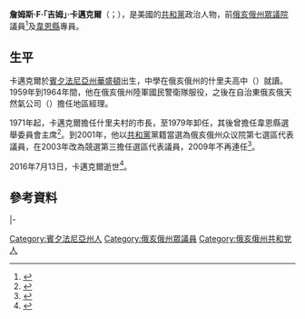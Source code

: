 {{多個問題|
{{Expand|time=2017-03-07T15:16:15+00:00}}
{{请求翻译|time=2017-03-07T15:16:15+00:00}}
}}
{{Infobox Officeholder
|name	          = 吉姆·卡邁克爾
|image            = 
|native_name      = Jim Carmichael
|native_name_lang = en
|caption        = 
|office         = 俄亥俄州韋恩縣專員
|term_start     = 2008年1月2日
|term_end       = 2016年7月13日
|state_house1   = 俄亥俄州
|district1      = 第三
|term_start1    = 2003年1月3日
|term_end1      = 2009年1月2日
|predecessor1   = {{le|查克·布拉斯德爾|Chuck Blasdel}}
|successor1     = {{le|羅恩·阿姆斯特茨|Ron Amstutz}}
|state_house2   = 俄亥俄州
|district2      = 第七
|term_start2    = 2001年1月3日
|term_end2      = 2003年1月3日
|predecessor2   = {{le|查克·布拉斯德爾|Chuck Blasdel}}
|successor2     = {{le|埃德·澤塞|Ed Jerse}}
|birth_date     = {{birth date|1939|7|18}}
|birth_place    = [[美国|美国]][[賓夕法尼亞州|賓夕法尼亞州]][[華盛頓_(賓西法尼亞州)|華盛頓]]
|death_date     = {{death date and age|2016|7|13|1939|7|18}}
|death_place    = 美国[[俄亥俄州|俄亥俄州]][[伍斯特_(俄亥俄州)|伍斯特]]
|party          = [[共和黨_(美國)|共和黨]]
|spouse         = 卡羅琳（{{lang|en|Carolyn}}）
|children       = 
|alma_mater     = 
|profession     = 商業管理
|signature      = 
|website        = 
}}

'''詹姆斯·F·「吉姆」·卡邁克爾'''（{{lang-en|James F. "Jim" Carmichael}}；{{bd|1939年|7月18日|2016年|7月13日}}），是美國的[[共和黨_(美國)|共和黨]]政治人物，前[[俄亥俄州眾議院|俄亥俄州眾議院]]議員<ref>{{cite web |url=http://www.house.state.oh.us/index.php?option%3Dcom_displaymembers%26task%3Ddetail%26district%3D3 |title=Archived copy |accessdate=2008-07-12 |deadurl=yes |archiveurl=https://web.archive.org/web/20081231155658/http://www.house.state.oh.us/index.php?option=com_displaymembers&task=detail&district=3 |archivedate=2008-12-31 |df= }}</ref>及[[韋恩縣_(俄亥俄州)|韋恩縣]]專員。

==生平==
卡邁克爾於[[賓夕法尼亞州|賓夕法尼亞州]][[華盛頓_(賓西法尼亞州)|華盛頓]]出生，中學在俄亥俄州{{le|什里夫 (俄亥俄州)|Shreve, Ohio|什里夫}}的什里夫高中（{{lang|en|Shreve High School}}）就讀。1959年到1964年間，他在俄亥俄州陸軍國民警衛隊服役，之後在自治東俄亥俄天然氣公司（{{lang|en|Dominion East Ohio Gas Company}}）擔任地區經理。

1971年起，卡邁克爾擔任什里夫村的市長，至1979年卸任，其後曾擔任韋恩縣選舉委員會主席<ref>{{Cite web |url=http://www.the-daily-record.com/obituaries/2016/07/15/james-carmichael |title=James Carmichael-obituary |accessdate=2017-03-07 |archive-date=2017-03-16 |archive-url=https://web.archive.org/web/20170316060041/http://www.the-daily-record.com/obituaries/2016/07/15/james-carmichael |dead-url=no }}</ref>。到2001年，他以[[共和黨_(美國)|共和黨]]黨籍當選為俄亥俄州众议院第七選區代表議員，在2003年改為競選第三擔任選區代表議員，2009年不再連任<ref>{{Cite web |url=http://www.ourcampaigns.com/CandidateDetail.html?CandidateID=27741 |title=Our Campaigns - Candidate - Jim Carmichael |access-date=2017-03-07 |archive-date=2019-11-30 |archive-url=https://web.archive.org/web/20191130234712/https://www.ourcampaigns.com/CandidateDetail.html?CandidateID=27741 |dead-url=no }}</ref>。

2016年7月13日，卡邁克爾逝世<ref>{{cite news |url=http://www.the-daily-record.com/local%20news/2016/07/13/wayne-countians-mourning-death-of-commissioner-jim-carmichael |title=Family, friends mourning death of Commissioner Jim Carmichael |work=The Daily Record |date=2016-07-13 |accessdate=2016-07-19 |archive-date=2017-05-10 |archive-url=https://web.archive.org/web/20170510131254/http://www.the-daily-record.com/local%20news/2016/07/13/wayne-countians-mourning-death-of-commissioner-jim-carmichael |dead-url=no }}</ref>。

==參考資料==
{{reflist}}

{{s-start}}
{{s-par|us-oh-hs}}
{{s-bef|rows=2|before={{le|查克·布拉斯德爾|Chuck Blasdel}}}}
{{s-ttl|title=俄亥俄州眾議院第七選區<br>[[俄亥俄州眾議院|眾議院議員]]|years=2001年－2003年}}
{{s-aft|after={{le|埃德·澤塞|Ed Jerse}}}}
|-
{{s-ttl|title=俄亥俄州眾議院第三選區<br>[[俄亥俄州眾議院|眾議院議員]]|years=2003年－2009年}}
{{s-aft|after={{le|羅恩·阿姆斯特茨|Ron Amstutz}}}}
{{s-end}}

{{Authority control}}
{{DEFAULTSORT:Carmichael, Jim}}

[[Category:賓夕法尼亞州人|Category:賓夕法尼亞州人]]
[[Category:俄亥俄州眾議員|Category:俄亥俄州眾議員]]
[[Category:俄亥俄州共和党人|Category:俄亥俄州共和党人]]